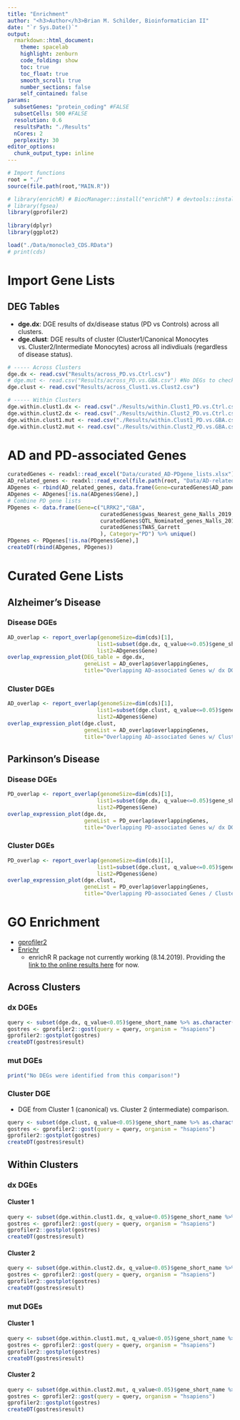```yaml
---
title: "Enrichment"
author: "<h3>Author</h3>Brian M. Schilder, Bioinformatician II"
date: "`r Sys.Date()`"
output: 
  rmarkdown::html_document: 
    theme: spacelab
    highlight: zenburn 
    code_folding: show 
    toc: true 
    toc_float: true
    smooth_scroll: true
    number_sections: false 
    self_contained: false
params:
  subsetGenes: "protein_coding" #FALSE
  subsetCells: 500 #FALSE
  resolution: 0.6
  resultsPath: "./Results"
  nCores: 2
  perplexity: 30
editor_options: 
  chunk_output_type: inline
---
```


```r
# Import functions
root = "./"
source(file.path(root,"MAIN.R"))

# library(enrichR) # BiocManager::install("enrichR") # devtools::install_github("wjawaid/enrichR")
# library(fgsea) 
library(gprofiler2)
 
library(dplyr) 
library(ggplot2)

load("./Data/monocle3_CDS.RData")
# print(cds)
```

# Import Gene Lists

## DEG Tables

- **dge.dx**: DGE results of dx/disease status (PD vs Controls) across all clusters.  
- **dge.clust**: DGE results of cluster (Cluster1/Canonical Monocytes vs. Cluster2/Intermediate Monocytes) across all indivdiuals (regardless of disease status).  

```r
# ----- Across Clusters
dge.dx <- read.csv("Results/across_PD.vs.Ctrl.csv")  
# dge.mut <- read.csv("Results/across_PD.vs.GBA.csv") #No DEGs to check!
dge.clust <- read.csv("Results/across_Clust1.vs.Clust2.csv")

# ----- Within Clusters
dge.within.clust1.dx <- read.csv("./Results/within.Clust1_PD.vs.Ctrl.csv")
dge.within.clust2.dx <- read.csv("./Results/within.Clust2_PD.vs.Ctrl.csv")
dge.within.clust1.mut <- read.csv("./Results/within.Clust1_PD.vs.GBA.csv")
dge.within.clust2.mut <- read.csv("./Results/within.Clust2_PD.vs.GBA.csv") 
```

# AD and PD-associated Genes

```r
curatedGenes <- readxl::read_excel("Data/curated_AD-PDgene_lists.xlsx")
AD_related_genes <- readxl::read_excel(file.path(root, "Data/AD-related_genes.xlsx"))
ADgenes <- rbind(AD_related_genes, data.frame(Gene=curatedGenes$AD_panel, Category="AD") ) %>% unique()
ADgenes <- ADgenes[!is.na(ADgenes$Gene),]
# Combine PD gene lists
PDgenes <- data.frame(Gene=c("LRRK2","GBA",
                             curatedGenes$gwas_Nearest_gene_Nalls_2019, 
                             curatedGenes$QTL_Nominated_genes_Nalls_2019,
                             curatedGenes$TWAS_Garrett
                             ), Category="PD") %>% unique()
PDgenes <- PDgenes[!is.na(PDgenes$Gene),]
createDT(rbind(ADgenes, PDgenes))
```



# Curated Gene Lists

## Alzheimer's Disease

### Disease DGEs

```r
AD_overlap <- report_overlap(genomeSize=dim(cds)[1], 
                            list1=subset(dge.dx, q_value<=0.05)$gene_short_name, 
                            list2=ADgenes$Gene)
overlap_expression_plot(DEG_table = dge.dx, 
                        geneList = AD_overlap$overlappingGenes, 
                        title="Overlapping AD-associated Genes w/ dx DGEs")
```

### Cluster DGEs

```r
AD_overlap <- report_overlap(genomeSize=dim(cds)[1], 
                            list1=subset(dge.clust, q_value<=0.05)$gene_short_name, 
                            list2=ADgenes$Gene)
overlap_expression_plot(dge.clust, 
                        geneList = AD_overlap$overlappingGenes, 
                        title="Overlapping AD-associated Genes w/ Cluster DGEs")
```




## Parkinson's Disease

### Disease DGEs

```r
PD_overlap <- report_overlap(genomeSize=dim(cds)[1], 
                            list1=subset(dge.dx, q_value<=0.05)$gene_short_name, 
                            list2=PDgenes$Gene)
overlap_expression_plot(dge.dx, 
                        geneList = PD_overlap$overlappingGenes, 
                        title="Overlapping PD-associated Genes w/ dx DGEs")
```

### Cluster DGEs

```r
PD_overlap <- report_overlap(genomeSize=dim(cds)[1], 
                            list1=subset(dge.clust, q_value<=0.05)$gene_short_name, 
                            list2=PDgenes$Gene)
overlap_expression_plot(dge.clust, 
                        geneList = PD_overlap$overlappingGenes, 
                        title="Overlapping PD-associated Genes / Cluster DGEs")
```

  
 

# GO Enrichment  

- [gprofiler2](https://biit.cs.ut.ee/gprofiler/page/r)  
- [Enrichr](https://amp.pharm.mssm.edu/Enrichr/)
    + enrichR R package not currently working (8.14.2019). Providing the [link to the online results here](https://amp.pharm.mssm.edu/Enrichr/enrich?dataset=d634d1a5b290e873498f65676c894b33) for now. 

## Across Clusters  

### dx DGEs

```r
query <- subset(dge.dx, q_value<0.05)$gene_short_name %>% as.character()
gostres <- gprofiler2::gost(query = query, organism = "hsapiens")
gprofiler2::gostplot(gostres)
createDT(gostres$result)
```

### mut DGEs

```r
print("No DEGs were identified from this comparison!")
```

### Cluster DGE

- DGE from Cluster 1 (canonical) vs. Cluster 2 (intermediate) comparison.

```r
query <- subset(dge.clust, q_value<0.05)$gene_short_name %>% as.character()
gostres <- gprofiler2::gost(query = query, organism = "hsapiens")
gprofiler2::gostplot(gostres)
createDT(gostres$result)
```

## Within Clusters

### dx DGEs

#### Cluster 1

```r
query <- subset(dge.within.clust1.dx, q_value<0.05)$gene_short_name %>% as.character()
gostres <- gprofiler2::gost(query = query, organism = "hsapiens")
gprofiler2::gostplot(gostres)
createDT(gostres$result)
```

#### Cluster 2

```r
query <- subset(dge.within.clust2.dx, q_value<0.05)$gene_short_name %>% as.character()
gostres <- gprofiler2::gost(query = query, organism = "hsapiens")
gprofiler2::gostplot(gostres)
createDT(gostres$result) 
```

### mut DGEs

#### Cluster 1

```r
query <- subset(dge.within.clust1.mut, q_value<0.05)$gene_short_name %>% as.character()
gostres <- gprofiler2::gost(query = query, organism = "hsapiens")
gprofiler2::gostplot(gostres)
createDT(gostres$result)  
```

#### Cluster 2

```r
query <- subset(dge.within.clust2.mut, q_value<0.05)$gene_short_name %>% as.character()
gostres <- gprofiler2::gost(query = query, organism = "hsapiens")
gprofiler2::gostplot(gostres)
createDT(gostres$result)
```



